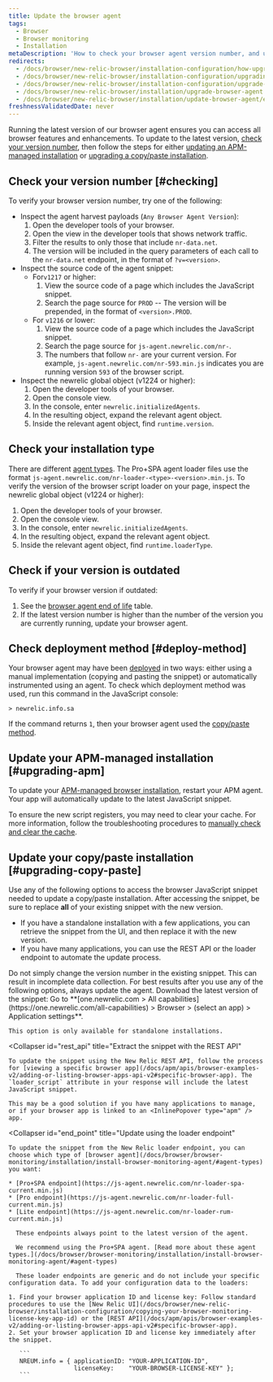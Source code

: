 ```yaml
---
title: Update the browser agent
tags:
  - Browser
  - Browser monitoring
  - Installation
metaDescription: 'How to check your browser agent version number, and update to the latest version of the browser agent.'
redirects:
  - /docs/browser/new-relic-browser/installation-configuration/how-upgrade-browser-agent
  - /docs/browser/new-relic-browser/installation-configuration/upgrading-browser-agent
  - /docs/browser/new-relic-browser/installation-configuration/upgrade-browser-agent
  - /docs/browser/new-relic-browser/installation/upgrade-browser-agent
  - /docs/browser/new-relic-browser/installation/update-browser-agent/embed
freshnessValidatedDate: never
---
```


Running the latest version of our browser agent ensures you can access all browser features and enhancements. To update to the latest version, [check your version number](#checking), then follow the steps for either [updating an APM-managed installation](#upgrading-apm) or [upgrading a copy/paste installation](#upgrading-copy-paste).

## Check your version number [#checking]

To verify your browser version number, try one of the following:
* Inspect the agent harvest payloads (`Any Browser Agent Version`):
   1. Open the developer tools of your browser.
   2. Open the view in the developer tools that shows network traffic.
   3. Filter the results to only those that include `nr-data.net`.
   4. The version will be included in the query parameters of each call to the `nr-data.net` endpoint, in the format of `?v=<version>`.
* Inspect the source code of the agent snippet:
    * For`v1217` or higher:
      1. View the source code of a page which includes the JavaScript snippet.
      2. Search the page source for `PROD` -- The version will be prepended, in the format of `<version>.PROD`.
    * For `v1216` or lower:
      1. View the source code of a page which includes the JavaScript snippet.
      2. Search the page source for `js-agent.newrelic.com/nr-`.
      3. The numbers that follow `nr-` are your current version. For example, `js-agent.newrelic.com/nr-593.min.js` indicates you are running version `593` of the browser script.
* Inspect the newrelic global object (v1224 or higher):
   1. Open the developer tools of your browser.
   2. Open the console view.
   3. In the console, enter `newrelic.initializedAgents`.
   4. In the resulting object, expand the relevant agent object.
   5. Inside the relevant agent object, find `runtime.version`.

## Check your installation type

There are different [agent types](/docs/browser/browser-monitoring/installation/install-browser-monitoring-agent#agent-types). The Pro+SPA agent loader files use the format `js-agent.newrelic.com/nr-loader-<type>-<version>.min.js`. 
To verify the version of the browser script loader on your page, inspect the newrelic global object (v1224 or higher):
   1. Open the developer tools of your browser.
   2. Open the console view.
   3. In the console, enter `newrelic.initializedAgents`.
   4. In the resulting object, expand the relevant agent object.
   5. Inside the relevant agent object, find `runtime.loaderType`.

## Check if your version is outdated

To verify if your browser version if outdated:
   1. See the [browser agent end of life](/docs/browser/browser-monitoring/getting-started/browser-agent-eol-policy/) table.
   2. If the latest version number is higher than the number of the version you are currently running, update your browser agent.

## Check deployment method [#deploy-method]

Your browser agent may have been [deployed](/docs/browser/browser-monitoring/installation/install-browser-monitoring-agent/#options) in two ways: either using a manual implementation (copying and pasting the snippet) or automatically instrumented using an <InlinePopover type="apm" /> agent. To check which deployment method was used, run this command in the JavaScript console:

```
> newrelic.info.sa
```

If the command returns `1`, then your browser agent used the [copy/paste method](#upgrading-copy-paste).

## Update your APM-managed installation [#upgrading-apm]

To update your [APM-managed browser installation](/docs/browser/browser-monitoring/installation/install-browser-monitoring-agent/#options), restart your APM agent. Your app will automatically update to the latest JavaScript snippet.

To ensure the new script registers, you may need to clear your cache. For more information, follow the troubleshooting procedures to [manually check and clear the cache](/docs/browser/new-relic-browser/troubleshooting/troubleshooting-browser-monitoring-installation#manual_check_cache).

## Update your copy/paste installation [#upgrading-copy-paste]

Use any of the following options to access the browser JavaScript snippet needed to update a copy/paste installation. After accessing the snippet, be sure to replace <DNT>**all**</DNT> of your existing snippet with the new version.

* If you have a standalone installation with a few applications, you can retrieve the snippet from the UI, and then replace it with the new version.
* If you have many applications, you can use the REST API or the loader endpoint to automate the update process.

<Callout variant="caution">
  Do not simply change the version number in the existing snippet. This can result in incomplete data collection. For best results after you use any of the following options, always update the agent.
</Callout>

<CollapserGroup>
  <Collapser
    id="snippet"
    title="Retrieve the snippet from the UI"
  >
    Download the latest version of the snippet: Go to <DNT>**[one.newrelic.com > All capabilities](https://one.newrelic.com/all-capabilities) > Browser > (select an app) > Application settings**</DNT>.

    This option is only available for standalone installations.
  </Collapser>

  <Collapser
    id="rest_api"
    title="Extract the snippet with the REST API"
  >
    To update the snippet using the New Relic REST API, follow the process for [viewing a specific browser app](/docs/apm/apis/browser-examples-v2/adding-or-listing-browser-apps-api-v2#specific-browser-app). The `loader_script` attribute in your response will include the latest JavaScript snippet.

    This may be a good solution if you have many applications to manage, or if your browser app is linked to an <InlinePopover type="apm" /> app.
  </Collapser>

  <Collapser
    id="end_point"
    title="Update using the loader endpoint"
  >
    To update the snippet from the New Relic loader endpoint, you can choose which type of [browser agent](/docs/browser/browser-monitoring/installation/install-browser-monitoring-agent/#agent-types) you want:

    * [Pro+SPA endpoint](https://js-agent.newrelic.com/nr-loader-spa-current.min.js)
    * [Pro endpoint](https://js-agent.newrelic.com/nr-loader-full-current.min.js)
    * [Lite endpoint](https://js-agent.newrelic.com/nr-loader-rum-current.min.js)

      These endpoints always point to the latest version of the agent.

      We recommend using the Pro+SPA agent. [Read more about these agent types.](/docs/browser/browser-monitoring/installation/install-browser-monitoring-agent/#agent-types)

      These loader endpoints are generic and do not include your specific configuration data. To add your configuration data to the loaders:

    1. Find your browser application ID and license key: Follow standard procedures to use the [New Relic UI](/docs/browser/new-relic-browser/installation-configuration/copying-your-browser-monitoring-license-key-app-id) or the [REST API](/docs/apm/apis/browser-examples-v2/adding-or-listing-browser-apps-api-v2#specific-browser-app).
    2. Set your browser application ID and license key immediately after the snippet.

       ```
       NREUM.info = { applicationID: "YOUR-APPLICATION-ID",
                      licenseKey:    "YOUR-BROWSER-LICENSE-KEY" };
       ```
  </Collapser>
</CollapserGroup>
